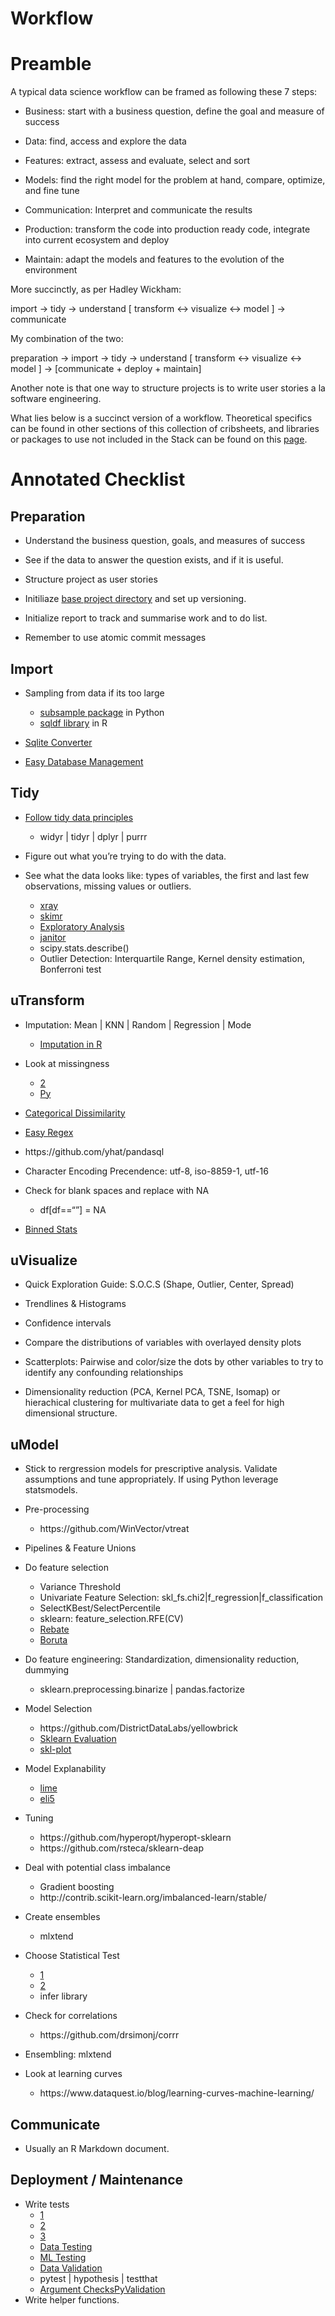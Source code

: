 # Workflow 

# Preamble

A typical data science workflow can be framed as following these 7 steps:

* Business: start with a business question, define the goal and measure of success

* Data: find, access and explore the data

* Features: extract, assess and evaluate, select and sort

* Models: find the right model for the problem at hand, compare, optimize, and fine tune

* Communication: Interpret and communicate the results

* Production: transform the code into production ready code, integrate into current ecosystem and deploy

* Maintain: adapt the models and features to the evolution of the environment

More succinctly, as per Hadley Wickham:

import -> tidy -> understand [ transform <-> visualize <-> model ] -> communicate

My combination of the two:

preparation -> import -> tidy -> understand [ transform <-> visualize <-> model ] -> [communicate + deploy + maintain]

Another note is that one way to structure projects is to write user stories a la software engineering. 

What lies below is a succinct version of a workflow. Theoretical specifics can be found in other sections of this collection of cribsheets, and libraries or packages to use not included in the Stack can be found on this [page](https://gfleetwood.github.io/noted-resources/data_science.html).

# Annotated Checklist

## Preparation

* Understand the business question, goals, and measures of success

* See if the data to answer the question exists, and if it is useful.

* Structure project as user stories

* Initiliaze [base project directory](https://github.com/gfleetwood/ds-crib-sheet/blob/master/other/setup_project.R) and set up versioning.

* Initialize report to track and summarise work and to do list.

* Remember to use atomic commit messages

## Import

* Sampling from data if its too large
    * [subsample package](https://pypi.python.org/pypi/subsample) in Python
    * [sqldf library](https://stackoverflow.com/a/22262726/6627726) in R
    
* [Sqlite Converter](https://github.com/thombashi/sqlitebiter)

* [Easy Database Management](https://dataset.readthedocs.io/en/latest/)

## Tidy

* [Follow tidy data principles](http://vita.had.co.nz/papers/tidy-data.pdf)
    * widyr | tidyr | dplyr | purrr

* Figure out what you're trying to do with the data.

* See what the data looks like: types of variables, the first and last few observations, missing values or outliers.
    * [xray](https://blog.datascienceheroes.com/x-ray-vision-on-your-datasets/)
    * [skimr](https://github.com/ropenscilabs/skimr)
    * [Exploratory Analysis](https://github.com/ujjwalkarn/xda)
    * [janitor](https://cran.r-project.org/web/packages/janitor/vignettes/introduction.html)
    * scipy.stats.describe()
    * Outlier Detection: Interquartile Range, Kernel density estimation, Bonferroni test

## uTransform

* Imputation: Mean | KNN | Random | Regression | Mode
    * [Imputation in R](https://cran.r-project.org/web/packages/simputation/index.html)

* Look at missingness
    * [2](https://github.com/njtierney/naniar)
    * [Py](https://github.com/ResidentMario/missingno)

* [Categorical Dissimilarity](https://www.rdocumentation.org/packages/StatMatch/versions/1.2.5/topics/gower.dist)

* [Easy Regex](https://github.com/VerbalExpressions/PythonVerbalExpressions)

* https://github.com/yhat/pandasql

* Character Encoding Precendence: utf-8, iso-8859-1, utf-16

* Check for blank spaces and replace with NA
    * df[df==""] = NA

* [Binned Stats](https://docs.scipy.org/doc/scipy-0.16.0/reference/generated/scipy.stats.binned_statistic.html)

## uVisualize

* Quick Exploration Guide: S.O.C.S (Shape, Outlier, Center, Spread)

* Trendlines & Histograms

* Confidence intervals

* Compare the distributions of variables with overlayed density plots 

* Scatterplots: Pairwise and color/size the dots by other variables to try to identify any confounding relationships

* Dimensionality reduction (PCA, Kernel PCA, TSNE, Isomap) or hierachical clustering for multivariate data to get a feel for high dimensional structure. 

## uModel

* Stick to rergression models for prescriptive analysis. Validate assumptions and tune appropriately. If using Python leverage statsmodels.

* Pre-processing
    * https://github.com/WinVector/vtreat

* Pipelines & Feature Unions

* Do feature selection
    * Variance Threshold
    * Univariate Feature Selection: skl_fs.chi2|f_regression|f_classification
    * SelectKBest/SelectPercentile
    * sklearn: feature_selection.RFE(CV)
    * [Rebate](https://github.com/EpistasisLab/scikit-rebate)
    * [Boruta](https://github.com/scikit-learn-contrib/boruta_py)
    
* Do feature engineering: Standardization, dimensionality reduction, dummying
    * sklearn.preprocessing.binarize | pandas.factorize

* Model Selection
    * https://github.com/DistrictDataLabs/yellowbrick
    * [Sklearn Evaluation](https://edublancas.github.io/sklearn-evaluation/)
    * [skl-plot](https://github.com/reiinakano/scikit-plot)

* Model Explanability
    * [lime](https://github.com/marcotcr/lime)
    * [eli5](https://github.com/TeamHG-Memex/eli5)

* Tuning
    * https://github.com/hyperopt/hyperopt-sklearn
    * https://github.com/rsteca/sklearn-deap

* Deal with potential class imbalance
   * Gradient boosting
   * http://contrib.scikit-learn.org/imbalanced-learn/stable/

* Create ensembles
    * mlxtend
    
* Choose Statistical Test
    * [1](http://www.ats.ucla.edu/stat/mult_pkg/whatstat/)
    * [2](http://www.qnamarkup.org/i/?source=http://colarusso.github.io/QnAMarkup/examples/source/WhatStats.txt)
    * infer library
    
* Check for correlations
    * https://github.com/drsimonj/corrr
    
* Ensembling: mlxtend  

* Look at learning curves
    * https://www.dataquest.io/blog/learning-curves-machine-learning/

## Communicate

* Usually an R Markdown document.

## Deployment /  Maintenance

* Write tests
    * [1](http://engineering.pivotal.io/post/test-driven-development-for-data-science/)
    * [2](http://www.tdda.info/)
    * [3](http://stochasticsolutions.com/)
    * [Data Testing](https://github.com/ericmjl/data-testing-tutorial)
    * [ML Testing](https://medium.com/@keeper6928/how-to-unit-test-machine-learning-code-57cf6fd81765)
    * [Data Validation](https://github.com/data-cleaning/validate)
    * pytest | hypothesis | testthat
    * [Argument Checks](https://rdrr.io/cran/checkmate/)[PyValidation](https://github.com/shawnbrown/datatest)

* Write helper functions.





